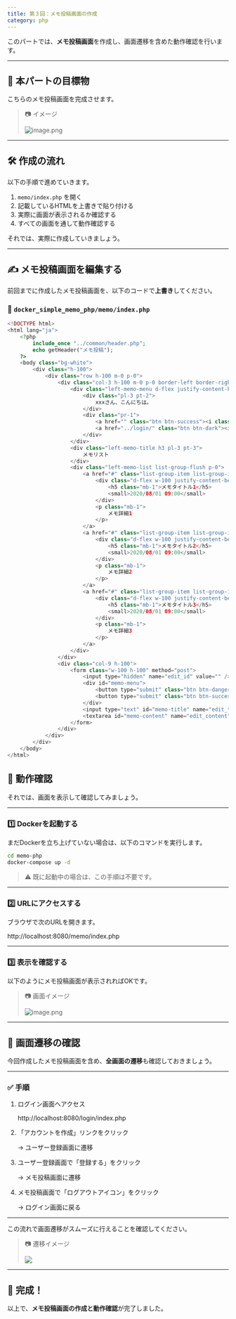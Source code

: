 ```yaml
---
title: 第３回：メモ投稿画面の作成
category: php
---
```


このパートでは、**メモ投稿画面**を作成し、画面遷移を含めた動作確認を行います。

---

## 🎯 本パートの目標物

こちらのメモ投稿画面を完成させます。

> 📷 イメージ
> 
> 
> ![image.png](attachment:91b1bde8-12c8-4141-a287-ca48c012c6d1:image.png)
> 

---

## 🛠️ 作成の流れ

以下の手順で進めていきます。

1. `memo/index.php` を開く
2. 記載しているHTMLを上書きで貼り付ける
3. 実際に画面が表示されるか確認する
4. すべての画面を通して動作確認する

それでは、実際に作成していきましょう。

---

## ✍️ メモ投稿画面を編集する

前回までに作成したメモ投稿画面を、以下のコードで**上書き**してください。

### 📄 `docker_simple_memo_php/memo/index.php`

```php
<!DOCTYPE html>
<html lang="ja">
    <?php
        include_once "../common/header.php";
        echo getHeader("メモ投稿");
    ?>
    <body class="bg-white">
        <div class="h-100">
            <div class="row h-100 m-0 p-0">
                <div class="col-3 h-100 m-0 p-0 border-left border-right border-gray">
                    <div class="left-memo-menu d-flex justify-content-between pt-2">
                        <div class="pl-3 pt-2">
                            xxxさん、こんにちは。
                        </div>
                        <div class="pr-1">
                            <a href="" class="btn btn-success"><i class="fas fa-plus"></i></a>
                            <a href="../login/" class="btn btn-dark"><i class="fas fa-sign-out-alt"></i></a>
                        </div>
                    </div>
                    <div class="left-memo-title h3 pl-3 pt-3">
                        メモリスト
                    </div>
                    <div class="left-memo-list list-group-flush p-0">
                        <a href="#" class="list-group-item list-group-item-action">
                            <div class="d-flex w-100 justify-content-between">
                                <h5 class="mb-1">メモタイトル1</h5>
                                <small>2020/08/01 09:00</small>
                            </div>
                            <p class="mb-1">
                                メモ詳細1
                            </p>
                        </a>
                        <a href="#" class="list-group-item list-group-item-action">
                            <div class="d-flex w-100 justify-content-between">
                                <h5 class="mb-1">メモタイトル2</h5>
                                <small>2020/08/01 09:00</small>
                            </div>
                            <p class="mb-1">
                                メモ詳細2
                            </p>
                        </a>
                        <a href="#" class="list-group-item list-group-item-action">
                            <div class="d-flex w-100 justify-content-between">
                                <h5 class="mb-1">メモタイトル3</h5>
                                <small>2020/08/01 09:00</small>
                            </div>
                            <p class="mb-1">
                                メモ詳細3
                            </p>
                        </a>
                    </div>
                </div>
                <div class="col-9 h-100">
                    <form class="w-100 h-100" method="post">
                        <input type="hidden" name="edit_id" value="" />
                        <div id="memo-menu">
                            <button type="submit" class="btn btn-danger" formaction=""><i class="fas fa-trash-alt"></i></button>
                            <button type="submit" class="btn btn-success" formaction=""><i class="fas fa-save"></i></button>
                        </div>
                        <input type="text" id="memo-title" name="edit_title" placeholder="タイトルを入力する..." value="" />
                        <textarea id="memo-content" name="edit_content" placeholder="内容を入力する..."></textarea>
                    </form>
                </div>
            </div>
        </div>
    </body>
</html>
```

## 🚀 動作確認

それでは、画面を表示して確認してみましょう。

---

### 1️⃣ Dockerを起動する

まだDockerを立ち上げていない場合は、以下のコマンドを実行します。

```bash
cd memo-php
docker-compose up -d
```

> ⚠️ 既に起動中の場合は、この手順は不要です。
> 

---

### 2️⃣ URLにアクセスする

ブラウザで次のURLを開きます。

http://localhost:8080/memo/index.php

---

### 3️⃣ 表示を確認する

以下のようにメモ投稿画面が表示されればOKです。

> 📷 画面イメージ
> 
> 
> ![image.png](attachment:775cfc98-4412-4771-9fbc-9e5da0ec2a13:image.png)
> 

---

## 🔄 画面遷移の確認

今回作成したメモ投稿画面を含め、**全画面の遷移**も確認しておきましょう。

---

### ✅ 手順

1. ログイン画面へアクセス
    
    http://localhost:8080/login/index.php
    
2. 「アカウントを作成」リンクをクリック
    
    → ユーザー登録画面に遷移
    
3. ユーザー登録画面で「登録する」をクリック
    
    → メモ投稿画面に遷移
    
4. メモ投稿画面で「ログアウトアイコン」をクリック
    
    → ログイン画面に戻る
    

---

この流れで画面遷移がスムーズに行えることを確認してください。

> 📷 遷移イメージ
> 
> 
> ![](https://techpit-market-prod.s3.amazonaws.com/uploads/part_attachment/file/17002/7e5a316a-55b9-406a-a792-c81857ca0b71.gif)
> 

---

## 🎉 完成！

以上で、**メモ投稿画面の作成と動作確認**が完了しました。